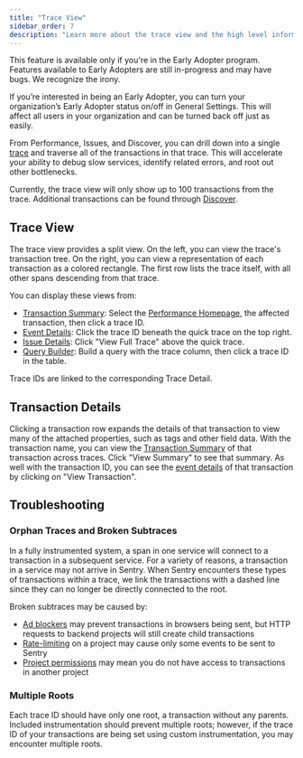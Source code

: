 ```yaml
---
title: "Trace View"
sidebar_order: 7
description: "Learn more about the trace view and the high level information you can view for a Trace."
---
```


<Note>

This feature is available only if you're in the Early Adopter program. Features available to Early Adopters are still in-progress and may have bugs. We recognize the irony.

If you’re interested in being an Early Adopter, you can turn your organization’s Early Adopter status on/off in General Settings. This will affect all users in your organization and can be turned back off just as easily.

</Note>

From Performance, Issues, and Discover, you can drill down into a single [trace](/product/performance/distributed-tracing) and traverse all of the transactions in that trace. This will accelerate your ability to debug slow services, identify related errors, and root out other bottlenecks.

Currently, the trace view will only show up to 100 transactions from the trace. Additional transactions can be found through [Discover](/product/discover-queries).

## Trace View

The trace view provides a split view. On the left, you can view the trace's transaction tree. On the right, you can view a representation of each transaction as a colored rectangle. The first row lists the trace itself, with all other spans descending from that trace.

You can display these views from:
- [Transaction Summary](/product/performance/transaction-summary/): Select the [Performance Homepage](/product/performance/), the affected transaction, then click a trace ID.
- [Event Details](/product/performance/event-detail/): Click the trace ID beneath the quick trace on the top right.
- [Issue Details](/product/issues/issue-details/): Click "View Full Trace" above the quick trace.
- [Query Builder](/product/discover-queries/query-builder/): Build a query with the trace column, then click a trace ID in the table.

Trace IDs are linked to the corresponding Trace Detail.

## Transaction Details

Clicking a transaction row expands the details of that transaction to view many of the attached properties, such as tags and other field data. With the transaction name, you can view the [Transaction Summary](/product/performance/transaction-summary/) of that transaction across traces. Click "View Summary" to see that summary. As well with the transaction ID, you can see the [event details](/product/performance/event-detail/) of that transaction by clicking on "View Transaction".

## Troubleshooting

### Orphan Traces and Broken Subtraces
In a fully instrumented system, a span in one service will connect to a transaction in a subsequent service. For a variety of reasons, a transaction in a service may not arrive in Sentry. When Sentry encounters these types of transactions within a trace, we link the transactions with a dashed line since they can no longer be directly connected to the root.

Broken subtraces may be caused by:
- [Ad blockers](/platforms/javascript/troubleshooting/#dealing-with-ad-blockers) may prevent transactions in browsers being sent, but HTTP requests to backend projects will still create child transactions
- [Rate-limiting](/product/accounts/quotas/#limiting-events) on a project may cause only some events to be sent to Sentry
- [Project permissions](/product/accounts/membership/#restricting-access) may mean you do not have access to transactions in another project

### Multiple Roots

Each trace ID should have only one root, a transaction without any parents. Included instrumentation should prevent multiple roots; however, if the trace ID of your transactions are being set using custom instrumentation, you may encounter multiple roots.
